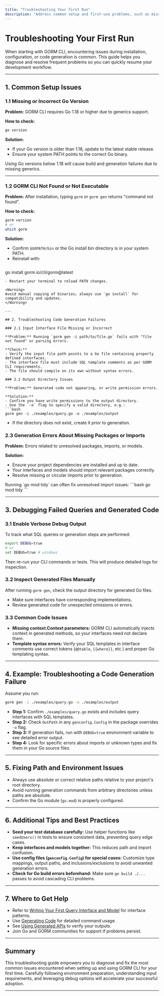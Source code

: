 ```yaml
---
title: "Troubleshooting Your First Run"
description: "Address common setup and first-use problems, such as missing dependencies, path issues, and debugging failed generations. Get actionable tips to quickly resolve issues and continue your workflow."
---
```


# Troubleshooting Your First Run

When starting with GORM CLI, encountering issues during installation, configuration, or code generation is common. This guide helps you diagnose and resolve frequent problems so you can quickly resume your development workflow.

---

## 1. Common Setup Issues

### 1.1 Missing or Incorrect Go Version

**Problem:** GORM CLI requires Go 1.18 or higher due to generics support.

**How to check:**
```bash
go version
```

**Solution:**
- If your Go version is older than 1.18, update to the latest stable release.
- Ensure your system PATH points to the correct Go binary.

<Note>
Using Go versions below 1.18 will cause build and generation failures due to missing generics.
</Note>

---

### 1.2 GORM CLI Not Found or Not Executable

**Problem:** After installation, typing `gorm` or `gorm gen` returns "command not found".

**How to check:**
```bash
gorm version
# or
which gorm
```

**Solution:**
- Confirm `$GOPATH/bin` or the Go install bin directory is in your system PATH.
- Reinstall with:
  ```bash
go install gorm.io/cli/gorm@latest
  ```
- Restart your terminal to reload PATH changes.

<Warning>
Avoid manual copying of binaries; always use `go install` for compatibility and updates.
</Warning>

---

## 2. Troubleshooting Code Generation Failures

### 2.1 Input Interface File Missing or Incorrect

**Problem:** Running `gorm gen -i path/to/file.go` fails with "file not found" or parsing errors.

**Check:**
- Verify the input file path points to a Go file containing properly defined interfaces.
- The interface file must include SQL template comments as per GORM CLI requirements.
- The file should compile on its own without syntax errors.

### 2.2 Output Directory Issues

**Problem:** Generated code not appearing, or write permission errors.

**Solution:**
- Confirm you have write permissions to the output directory.
- Use the `-o` flag to specify a valid directory, e.g.: 
  ```bash
gorm gen -i ./examples/query.go -o ./examples/output
  ```
- If the directory does not exist, create it prior to generation.

### 2.3 Generation Errors About Missing Packages or Imports

**Problem:** Errors related to unresolved packages, imports, or models.

**Solution:**
- Ensure your project dependencies are installed and up to date.
- Your interfaces and models should import relevant packages correctly.
- Resolve missing or circular imports prior to generation.

<Info>
Running `go mod tidy` can often fix unresolved import issues:
```bash
go mod tidy
```
</Info>

---

## 3. Debugging Failed Queries and Generated Code

### 3.1 Enable Verbose Debug Output

To track what SQL queries or generation steps are performed:

```bash
export DEBUG=true
# or
set DEBUG=true # windows
```

Then re-run your CLI commands or tests. This will produce detailed logs for inspection.

### 3.2 Inspect Generated Files Manually

After running `gorm gen`, check the output directory for generated Go files.
- Make sure interfaces have corresponding implementations.
- Review generated code for unexpected omissions or errors.

### 3.3 Common Code Issues

- **Missing context.Context parameters:** GORM CLI automatically injects context in generated methods, so your interfaces need not declare them.
- **Template syntax errors:** Verify your SQL templates in interface comments use correct tokens (`@@table`, `{{where}}`, etc.) and proper Go templating syntax.

---

## 4. Example: Troubleshooting a Code Generation Failure

Assume you run:
```bash
gorm gen -i ./examples/query.go -o ./examples/output
```

- **Step 1:** Confirm `./examples/query.go` exists and includes query interfaces with SQL templates.
- **Step 2:** Check `OutPath` in any `genconfig.Config` in the package overrides `-o` flag.
- **Step 3:** If generation fails, run with `DEBUG=true` environment variable to see detailed error output.
- **Step 4:** Look for specific errors about imports or unknown types and fix them in your Go source files.

---

## 5. Fixing Path and Environment Issues

- Always use absolute or correct relative paths relative to your project's root directory.
- Avoid running generation commands from arbitrary directories unless paths are absolute.
- Confirm the Go module (`go.mod`) is properly configured.

---

## 6. Additional Tips and Best Practices

- **Seed your test database carefully:** Use helper functions like `seedUsers()` in tests to ensure consistent data, preventing query edge cases.
- **Keep interfaces and models together:** This reduces path and import confusion.
- **Use config files (`genconfig.Config`) for special cases:** Customize type mappings, output paths, and inclusions/exclusions to avoid unwanted generation errors.
- **Check for Go build errors beforehand:** Make sure `go build ./...` passes to avoid cascading CLI problems.

---

## 7. Where to Get Help

- Refer to [Writing Your First Query Interface and Model](getting-started/first-use-configuration/writing-query-interfaces-and-models) for interface patterns.
- Use [Generating Code](getting-started/first-use-configuration/generating-code) for detailed command usage.
- See [Using Generated APIs](getting-started/first-use-configuration/using-generated-apis) to verify your outputs.
- Join Go and GORM communities for support if problems persist.

---

## Summary
This troubleshooting guide empowers you to diagnose and fix the most common issues encountered when setting up and using GORM CLI for your first time. Carefully following environment preparation, understanding input requirements, and leveraging debug options will accelerate your successful adoption.

---



